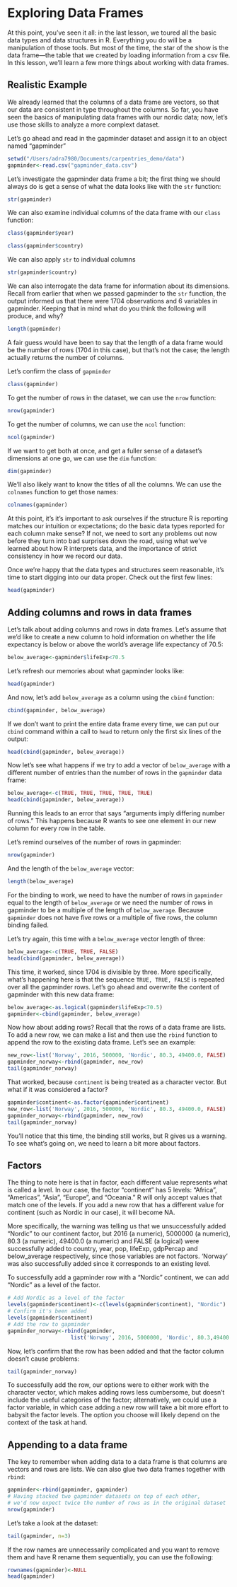 # Exploring Data Frames

At this point, you’ve seen it all: in the last lesson, we toured all the basic data types and data structures in R. Everything you do will be a manipulation of those tools. But most of the time, the star of the show is the data frame—the table that we created by loading information from a csv file. In this lesson, we’ll learn a few more things about working with data frames.

## Realistic Example

We already learned that the columns of a data frame are vectors, so that our data are consistent in type throughout the columns. So far, you have seen the basics of manipulating data frames with our nordic data; now, let's use those skills to analyze a more complext dataset.

Let's go ahead and read in the gapminder dataset and assign it to an object named "gapminder"

```r
setwd("/Users/adra7980/Documents/carpentries_demo/data")
gapminder<-read.csv("gapminder_data.csv")
```

Let's investigate the gapminder data frame a bit; the first thing we should always do is get a sense of what the data looks like with the ```str``` function: 

```r
str(gapminder)
```

We can also examine individual columns of the data frame with our ```class``` function:

```r
class(gapminder$year)
```

```r
class(gapminder$country)
```

We can also apply ```str``` to individual columns

```r
str(gapminder$country)
```

We can also interrogate the data frame for information about its dimensions. Recall from earlier that when we passed gapminder to the ```str``` function, the output informed us that there were 1704 observations and 6 variables in gapminder. Keeping that in mind what do you think the following will produce, and why?

```r
length(gapminder)
```

A fair guess would have been to say that the length of a data frame would be the number of rows (1704 in this case), but that's not the case; the length actually returns the number of columns. 

Let's confirm the class of ```gapminder```

```r
class(gapminder)
```

To get the number of rows in the dataset, we can use the ```nrow``` function:

```r
nrow(gapminder)
```

To get the number of columns, we can use the ```ncol``` function:

```r
ncol(gapminder)
```

If we want to get both at once, and get a fuller sense of a dataset's dimensions at one go, we can use the ```dim``` function:

```r
dim(gapminder)
```

We'll also likely want to know the titles of all the columns. We can use the ```colnames``` function to get those names:

```r
colnames(gapminder)
```

At this point, it's it’s important to ask ourselves if the structure R is reporting matches our intuition or expectations; do the basic data types reported for each column make sense? If not, we need to sort any problems out now before they turn into bad surprises down the road, using what we’ve learned about how R interprets data, and the importance of strict consistency in how we record our data.

Once we’re happy that the data types and structures seem reasonable, it’s time to start digging into our data proper. Check out the first few lines:

```r
head(gapminder)
```

## Adding columns and rows in data frames

Let's talk about adding columns and rows in data frames. Let's assume that we'd like to create a new column to hold information on whether the life expectancy is below or above the world's average life expectancy of 70.5:

```r
below_average<-gapminder$lifeExp<70.5
```

Let's refresh our memories about what gapminder looks like:

```r
head(gapminder)
```

And now, let's add ```below_average``` as a column using the ```cbind``` function:

```r
cbind(gapminder, below_average)
```

If we don't want to print the entire data frame every time, we can put our ```cbind``` command within a call to ```head``` to return only the first six lines of the output:

```r
head(cbind(gapminder, below_average))
```

Now let's see what happens if we try to add a vector of ```below_average``` with a different number of entries than the number of rows in the ```gapminder``` data frame:

```r
below_average<-c(TRUE, TRUE, TRUE, TRUE, TRUE)
head(cbind(gapminder, below_average))
```

Running this leads to an error that says "arguments imply differing number of rows." This happens because R wants to see one element in our new column for every row in the table. 

Let's remind ourselves of the number of rows in gapminder:

```r
nrow(gapminder)
```

And the length of the ```below_average``` vector:

```r
length(below_average)
```

For the binding to work, we need to have the number of rows in ```gapminder``` equal to the length of ```below_average``` or we need the number of rows in gapminder to be a multiple of the length of ```below_average```. Because ```gapminder``` does not have five rows or a multiple of five rows, the column binding failed. 

Let's try again, this time with a ```below_average``` vector length of three:

```r
below_average<-c(TRUE, TRUE, FALSE)
head(cbind(gapminder, below_average))
```

This time, it worked, since 1704 is divisible by three. More specifically, what's happening here is that the sequence ```TRUE, TRUE, FALSE``` is repeated over all the gapminder rows. Let's go ahead and overwrite the content of gapminder with this new data frame:

```r
below_average<-as.logical(gapminder$lifeExp<70.5)
gapminder<-cbind(gapminder, below_average)
```

Now how about adding rows? Recall that the rows of a data frame are lists. To add a new row, we can make a list and then use the ```rbind``` function to append the row to the existing data frame. Let's see an example:

```r
new_row<-list('Norway', 2016, 500000, 'Nordic', 80.3, 49400.0, FALSE)
gapminder_norway<-rbind(gapminder, new_row)
tail(gapminder_norway)
```

That worked, because ```continent``` is being treated as a character vector. But what if it was considered a factor?

```r
gapminder$continent<-as.factor(gapminder$continent)
new_row<-list('Norway', 2016, 500000, 'Nordic', 80.3, 49400.0, FALSE)
gapminder_norway<-rbind(gapminder, new_row)
tail(gapminder_norway)
```

You'll notice that this time, the binding still works, but R gives us a warning. To see what's going on, we need to learn a bit more about factors. 

## Factors

The thing to note here is that in factor, each different value represents what is called a level. In our case, the factor "continent" has 5 levels: "Africa", "Americas", "Asia", "Europe", and "Oceania." R will only accept values that match one of the levels. If you add a new row that has a different value for continent (such as Nordic in our case), it will become NA. 

More specifically, the warning was telling us that we unsuccessfully added “Nordic” to our continent factor, but 2016 (a numeric), 5000000 (a numeric), 80.3 (a numeric), 49400.0 (a numeric) and FALSE (a logical) were successfully added to country, year, pop, lifeExp, gdpPercap and below_average respectively, since those variables are not factors. ‘Norway’ was also successfully added since it corresponds to an existing level. 

To successfully add a gapminder row with a “Nordic” continent, we can add “Nordic” as a level of the factor. 

```r
# Add Nordic as a level of the factor
levels(gapminder$continent)<-c(levels(gapminder$continent), "Nordic")
# Confirm it's been added
levels(gapminder$continent)
# Add the row to gapminder
gapminder_norway<-rbind(gapminder,
                    list('Norway', 2016, 5000000, 'Nordic', 80.3,49400.0, FALSE))
```

Now, let's confirm that the row has been added and that the factor column doesn't cause problems:

```r
tail(gapminder_norway)
```

To successfully add the row, our options were to either work with the character vector, which makes adding rows less cumbersome, but doesn't include the useful categories of the factor; alternatively, we could use a factor variable, in which case adding a new row will take a bit more effort to babysit the factor levels. The option you choose will likely depend on the context of the task at hand. 

## Appending to a data frame 

The key to remember when adding data to a data frame is that columns are vectors and rows are lists. We can also glue two data frames together with ```rbind```:

```r
gapminder<-rbind(gapminder, gapminder)
# Having stacked two gapminder datasets on top of each other, 
# we'd now expect twice the number of rows as in the original dataset 
nrow(gapminder)
```

Let's take a look at the dataset:

```r
tail(gapminder, n=3)
```

If the row names are unnecessarily complicated and you want to remove them and have R rename them sequentially, you can use the following:

```r
rownames(gapminder)<-NULL
head(gapminder)
```

